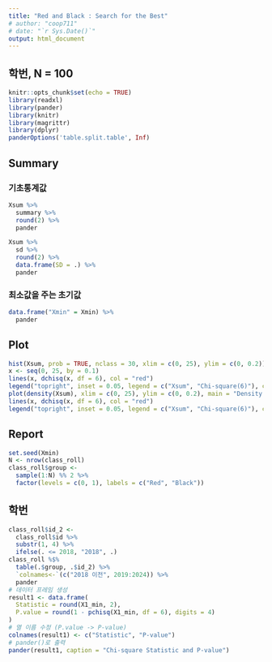 ```yaml
---
title: "Red and Black : Search for the Best"
# author: "coop711"
# date: "`r Sys.Date()`"
output: html_document
---
```


## 학번, N = 100

```r
knitr::opts_chunk$set(echo = TRUE)
library(readxl)
library(pander)
library(knitr)
library(magrittr)
library(dplyr)
panderOptions('table.split.table', Inf)
```

<!--
## Data

```r
class_roll <- readRDS("./class_roll_240906.RDS")
str(class_roll)
```

## Helper Functions

```r
# Helper function to calculate chi-square for a given variable
calculate_chi_square <- function(data, group_var) {
  # Table of group vs variable, then run chi-square test
  table(data$group, group_var) %>%
    chisq.test(simulate.p.value = FALSE) %>%
    `[[`(1) %>%
    unname  # Return the chi-square statistic
}

# Function to handle Student ID category
calc_id_chi_square <- function(data) {
  data$id_2 <- data$id %>% substr(1, 4) %>% ifelse(as.numeric(.) <= 2018, "2018", .)
  calculate_chi_square(data, data$id_2)
}

# Function to handle Email service provider category
calc_email_chi_square <- function(data) {
  isp <- data$email %>%
    strsplit("@", fixed = TRUE) %>%
    sapply("[", 2) %>%
    strsplit("[.]", fixed = FALSE) %>%
    sapply("[", 1)
  
  # Group into naver, gmail, 기타서비스
  email_group <- isp %>% 
    `%in%`(c("naver", "gmail")) %>% 
    ifelse(isp, "기타서비스") %>% 
    factor(levels = c("naver", "gmail", "기타서비스"))
  
  calculate_chi_square(data, email_group)
}

# Function to handle phone number category
calc_phone_chi_square <- function(data) {
  cut_label <- paste(paste0(0:9, "000"), paste0(0:9, "999"), sep = "~")
  
  phone_group <- data$cell_no %>%
    substr(start = 8, stop = 11) %>%
    sapply(as.numeric) %>%
    cut(labels = cut_label, breaks = seq(0, 10000, by = 1000))
  
  calculate_chi_square(data, phone_group)
}

# Function to handle last name category
calc_lastname_chi_square <- function(data) {
  f_name <- data$name %>% substring(first = 1, last = 1)
  
  last_name_group <- f_name %>%
    `%in%`(c("김", "이", "박", "최", "정")) %>%
    ifelse(f_name, "기타") %>%
    factor(levels = c("김", "이", "박", "최", "정", "기타"))
  
  calculate_chi_square(data, last_name_group)
}

# Function to handle College category
calc_college_chi_square <- function(data) {
  calculate_chi_square(data, data$college)
}

red_and_black <- function(k) {
  set.seed(k)
  N <- nrow(class_roll) 
  class_roll$group <- 
    sample(1:N) %% 2 %>% 
    factor(levels = c(0, 1), labels = c("Red", "Black"))
  
  # Calculate Chi-square for each category
  X1 <- calc_id_chi_square(class_roll)
#  X2 <- calc_email_chi_square(class_roll)
#  X3 <- calc_phone_chi_square(class_roll)
#  X4 <- calc_lastname_chi_square(class_roll)
#  X5 <- calc_college_chi_square(class_roll)
  
  # Sum of all Chi-square statistics
#  Xsum <- X1 + X2 + X3 + X4 + X5
  
  Xsum <- X1
  
  # Return the sum and individual components (for detailed analysis)
#  list(Xsum = Xsum, X1 = X1, X2 = X2, X3 = X3, X4 = X4, X5 = X5)
  
  list(Xsum = Xsum, X1 = X1)
  
}
```

## Search for Best Configuration

```r
#> Windows version
library(parallel)
M1 <- 1
M2 <- 100

# 클러스터 생성 (예: 4개의 코어 사용)
cl <- makeCluster(detectCores() - 1)

# 각 노드에서 필요한 패키지 로드
clusterEvalQ(cl, {
  library(dplyr)
  library(magrittr)
})

# 각 노드에 필요한 객체와 함수들을 모두 전달
clusterExport(cl, c("class_roll", "calculate_chi_square", 
                    "calc_id_chi_square", "calc_email_chi_square", 
                    "calc_phone_chi_square", "calc_lastname_chi_square", 
                    "calc_college_chi_square", "red_and_black"))

# parLapply() 사용
results <- parLapply(cl, M1:M2, red_and_black)

# 작업 종료 후 클러스터 종료
stopCluster(cl)

# Extract Xsum from the results
Xsum <- sapply(results, function(res) res$Xsum)

# Xsum_list <- sapply(M1:M2, red_and_black)
# Xsum <- Xsum_list$Xsum
names(Xsum) <- M1:M2
Xmin <- names(Xsum[which(Xsum == min(Xsum))])
Xmin
```

```r
#> Mac or Linux Version
library(parallel)
M1 <- 1
M2 <- 100

# Number of cores on your machine
num_cores <- detectCores() - 1

# Parallelized version of running red_and_black over multiple iterations
results <- mclapply(M1:M2, red_and_black, mc.cores = num_cores)

# Extract Xsum from the results
Xsum <- sapply(results, function(res) res$Xsum)

# Xsum_list <- sapply(M1:M2, red_and_black)
# Xsum <- Xsum_list$Xsum
names(Xsum) <- M1:M2
Xmin <- names(Xsum[which(Xsum == min(Xsum))])
```
-->

## Summary

### 기초통계값

```r
Xsum %>%
  summary %>%
  round(2) %>%
  pander
```

```r
Xsum %>%
  sd %>%
  round(2) %>% 
  data.frame(SD = .) %>%
  pander
```

### 최소값을 주는 초기값

```r
data.frame("Xmin" = Xmin) %>%
  pander
```

<!--
### 0.1보다 작은 카이제곱 값

```r
pchisq(0.1, df = 6) %>%
  as.data.frame() %>%
  setNames("Pr(X <= 0.1)") %>%
  mutate(`Pr(X <= 0.1)` = formatC(`Pr(X <= 0.1)`, format = "e", digits = 2)) %>%
  pander()

Xsum %>%
  `<=`(0.1) %>%
  which %>%
  `[`(Xsum, .) %>%
  round(2) %>%
  pander

best_config <- red_and_black(Xmin)
X1_min <- best_config$X1
# X2_min <- best_config$X2
# X3_min <- best_config$X3
# X4_min <- best_config$X4
# X5_min <- best_config$X5
```
-->

## Plot

```r
hist(Xsum, prob = TRUE, nclass = 30, xlim = c(0, 25), ylim = c(0, 0.2))
x <- seq(0, 25, by = 0.1)
lines(x, dchisq(x, df = 6), col = "red")
legend("topright", inset = 0.05, legend = c("Xsum", "Chi-square(6)"), col = c("black", "red"), lty = 1)
plot(density(Xsum), xlim = c(0, 25), ylim = c(0, 0.2), main = "Density Estimation of Xsum")
lines(x, dchisq(x, df = 6), col = "red")
legend("topright", inset = 0.05, legend = c("Xsum", "Chi-square(6)"), col = c("black", "red"), lty = 1)
```

<!--
## ggplot

```r
library(ggplot2)

# Xsum 히스토그램 및 카이제곱 분포 곡선 추가
ggplot(data.frame(Xsum = Xsum), aes(x = Xsum)) +
  # 히스토그램 (범례에 검은색 테두리로 표시)
  geom_histogram(aes(y = after_stat(density), color = "Xsum"), bins = 30, fill = NA, linewidth = 0.5, na.rm = TRUE) +  
  
  # Chi-square(32) 분포 (붉은 선으로 설정)
  stat_function(fun = dchisq, args = list(df = 6), aes(color = "Chi-square(6)"), linewidth = 0.5) +
  
  # 축 범위 설정
  xlim(0, 25) + ylim(0, 0.2) +
  
  # 제목과 축 라벨 설정
  labs(title = "Histogram of Xsum", x = "Xsum", y = "Density") +
  
  # 수동 색상 설정 (Xsum은 검은색, Chi-square(32)은 빨간색)
  scale_color_manual(values = c("Chi-square(6)" = "red", "Xsum" = "black"), 
                     name = NULL,
                     labels = c("Chi-square(6) Density", "Histogram of Xsum")) +
  
  # 범례를 선 스타일로 표시
  guides(color = guide_legend(override.aes = list(linetype = c("solid", "solid"), 
                                                   fill = c(NA, NA),  # 히스토그램도 선으로 나타내기 위해
                                                   size = 1))) +
  
  # 미니멀 테마와 플롯 타이틀 가운데 정렬
  theme_minimal() +
  theme(plot.title = element_text(hjust = 0.5, face = "bold"),
        panel.border = element_rect(color = "black", fill = NA),
        legend.position = "inside",
        legend.position.inside = c(0.8, 0.8),                            # 범례를 플롯 내부에 배치
        legend.box = "rect",                                      # 범례를 박스로 설정
        legend.background = element_rect(color = "black")) 


# Density Estimation
ggplot(data.frame(Xsum = Xsum), aes(x = Xsum)) +
  # Xsum의 밀도 추정 곡선 (검은색)
  geom_density(aes(color = "Xsum"), linetype = "solid", linewidth = 0.5, na.rm = TRUE) +
  
  # Chi-square(32)의 카이제곱 분포 곡선 (붉은색)
  stat_function(fun = dchisq, args = list(df = 6), aes(color = "Chi-square(6)"), linetype = "solid", linewidth = 0.5) +
  
  # 축 범위 설정
  xlim(0, 25) + ylim(0, 0.2) +
  
  # 제목과 축 라벨 설정
  labs(title = "Density Estimation of Xsum", x = "Xsum", y = "Density") +
  
  # 색상 수동 설정
  scale_color_manual(values = c("Chi-square(6)" = "red", "Xsum" = "black"), 
                     name = NULL, 
                     labels = c("Chi-square(6) Density", "Smoothed Xsum")) +
  
  # 범례를 선 스타일로 변경
   guides(color = guide_legend(override.aes = list(linetype = "solid", 
                                                   fill = NA,  # 선 색상 유지
                                                   linewidth = 0.5))) +  # 선 높이
  
  # 미니멀 테마 및 범례 스타일 설정
  theme_minimal() +
  theme(plot.title = element_text(hjust = 0.5, face = "bold"),
        panel.border = element_rect(color = "black", fill = NA),     # 플롯 테두리 박스 설정
        legend.position = "inside",
        legend.position.inside = c(0.8, 0.8), 
        legend.box = "rect",                                        # 범례를 박스로 설정
        legend.background = element_rect(color = "black", fill = NA),
        legend.key = element_blank())  # 범례 키 박스 제거 
```
-->

## Report

```r
set.seed(Xmin)
N <- nrow(class_roll) 
class_roll$group <- 
  sample(1:N) %% 2 %>%
  factor(levels = c(0, 1), labels = c("Red", "Black"))
```

## 학번

```r
class_roll$id_2 <-
  class_roll$id %>%
  substr(1, 4) %>%
  ifelse(. <= 2018, "2018", .)
class_roll %$%
  table(.$group, .$id_2) %>%
  `colnames<-`(c("2018 이전", 2019:2024)) %>%
  pander
# 데이터 프레임 생성
result1 <- data.frame(
  Statistic = round(X1_min, 2),
  P.value = round(1 - pchisq(X1_min, df = 6), digits = 4)
)
# 열 이름 수정 (P.value -> P-value)
colnames(result1) <- c("Statistic", "P-value")
# pander()로 출력
pander(result1, caption = "Chi-square Statistic and P-value")
```

<!--
## e-mail 서비스업체

```r
isp <- class_roll$email %>%
  strsplit("@", fixed = TRUE) %>%
  sapply("[", 2) %>%
  strsplit("[.]", fixed = FALSE) %>%
  sapply("[", 1)
isp %>%
  `%in%`(c("naver", "gmail")) %>%
  ifelse(isp, "기타서비스") %>%
  factor(levels = c("naver", "gmail", "기타서비스"),
         labels = c("네이버", "구글", "기타서비스")) %>%
  table(class_roll$group, .) %>%
  pander
# 데이터 프레임 생성
result2 <- data.frame(
  Statistic = round(X2_min, 2),
  P.value = round(1 - pchisq(X2_min, df = 2), digits = 4)
)
# 열 이름 수정 (P.value -> P-value)
colnames(result2) <- c("Statistic", "P-value")
# pander()로 출력
pander(result2, caption = "Chi-square Statistic and P-value")
```

## 전화번호의 분포

```r
cut_label <- paste(paste0(0:9, "000"), paste0(0:9, "999"), 
                   sep = "~")
class_roll$cell_no %>%
  substr(start = 8, stop = 11) %>%
  sapply(as.numeric) %>%
  cut(labels = cut_label, 
      breaks = seq(0, 10000, by = 1000)) %>%
  table(class_roll$group, .) %>%
  pander
# 데이터 프레임 생성
result3 <- data.frame(
  Statistic = round(X3_min, 2),
  P.value = round(1 - pchisq(X3_min, df = 9), digits = 4)
)
# 열 이름 수정 (P.value -> P-value)
colnames(result3) <- c("Statistic", "P-value")
# pander()로 출력
pander(result3, caption = "Chi-square Statistic and P-value")
```

## 성씨 분포

```r
f_name <- class_roll$name %>%
  substring(first = 1, last = 1) 
f_name %>%
  `%in%`(c("김", "이", "박", "최", "정")) %>%
  ifelse(f_name, "기타") %>%
  factor(levels = c("김", "이", "박", "최", "정", "기타")) %>%
  table(class_roll$group, .) %>%
  pander
# 데이터 프레임 생성
result4 <- data.frame(
  Statistic = round(X4_min, 2),
  P.value = round(1 - pchisq(X4_min, df = 5), digits = 4)
)
# 열 이름 수정 (P.value -> P-value)
colnames(result4) <- c("Statistic", "P-value")
# pander()로 출력
pander(result4, caption = "Chi-square Statistic and P-value")
```

## 단과대학

```r
class_roll %$%
  table(.$group, .$college) %>%
  pander(col.names = c("간호", "경영", "글로벌융합", "미디어", "미래융합", "반도체/디스플레이", "사회과학", "인문", "자연과학A", "자연과학B", "정보과학"))
# 데이터 프레임 생성
result5 <- data.frame(
  Statistic = round(X5_min, 2),
  P.value = round(1 - pchisq(X5_min, df = 5), digits = 4)
)
# 열 이름 수정 (P.value -> P-value)
colnames(result5) <- c("Statistic", "P-value")
# pander()로 출력
pander(result5, caption = "Chi-square Statistic and P-value")
```
-->

